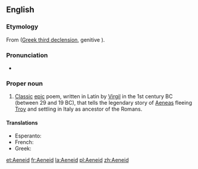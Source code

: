 ==English==
{{wikipedia}}

===Etymology===
From {{etyl|la}} {{term|Aeneis}} ([[Appendix:Ancient Greek third declension|Greek third declension]], genitive {{term|Aeneidos}}).

===Pronunciation===
* {{a|US}} {{IPA|əˈniːɪd|lang=en}}

===Proper noun===
{{en-proper noun}}

# [[classic|Classic]] [[epic]] poem, written in Latin by [[Virgil]] in the 1st century BC (between 29 and 19 BC), that tells the legendary story of [[Aeneas]] fleeing [[Troy]] and settling in Italy as ancestor of the Romans.

====Translations====
{{trans-top|Classic epic poem that tells the story of Aeneas fleeing Troy and settling in Italy.}}
* Esperanto: {{t-|eo|Eneado}}
* French: {{t+|fr|Énéide|f}}
* Greek: {{t-|el|Αινειάδα|f|tr=Eniádha|sc=Grek}}
{{trans-mid}}
{{trans-bottom}}

[[et:Aeneid]]
[[fr:Aeneid]]
[[la:Aeneid]]
[[pl:Aeneid]]
[[zh:Aeneid]]